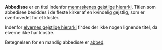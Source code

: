 {{title:Abbedisse}}
{{author:Laura Holmegaard}}
{{timestamp:2009-09-15T13:18:26Z}}
{{copyright:Abbedisse}}
'''Abbedisse''' er en titel indenfor [[menneskenes gejstlige hierarki]].
Titlen som abbedisee besiddes i de fleste kirker af en kvindelig gejstlig, som er overhovedet for et kloster.

Indenfor [[elvernes gejstlige hierarki]] findes der ikke nogen lignende titel, da elverne ikke har klostre.

Betegnelsen for en mandlig abbedisse er [[abbed]].